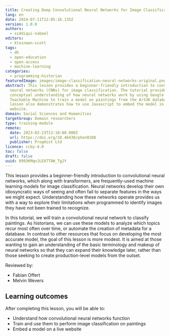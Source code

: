 ```yaml
---
title: Creating Deep Convolutional Neural Networks for Image Classification
lang: en
date: 2024-07-11T12:05:16.135Z
version: 1.0.0
authors:
  - siddiqui-nabeel
editors:
  - kleinman-scott
tags:
  - dh
  - open-education
  - open-access
  - machine-learning
categories:
  - programming-historian
featuredImage: images/image-classification-neural-networks-original.png
abstract: This lesson provides a beginner-friendly introduction to convolutional
  neural networks (CNNs) for image classification. The tutorial provides a
  conceptual understanding of how neural networks work by using Google’s
  Teachable Machine to train a model on paintings from the ArtUK database. This
  lesson also demonstrates how to use Javascript to embed the model in a live
  website.
domain: Social Sciences and Humanities
targetGroup: Domain researchers
type: training-module
remote:
  date: 2023-03-23T13:10:00.000Z
  url: https://doi.org/10.46430/phen0108
  publisher: ProgHist Ltd
licence: ccby-4.0
toc: false
draft: false
uuid: 8993KMqnJLE87T8W_Tg2Y
---
```

This lesson provides a beginner-friendly introduction to convolutional neural networks, which along with transformers, are frequently-used machine learning models for image classification. Neural networks develop their own idiosyncratic ways of seeing and often fail to separate features in the ways we might expect. Understanding how these networks operate provides us with a way to explore their limitations when programmed to identify images they have not been trained to recognize.

In this tutorial, we will train a convolutional neural network to classify paintings. As historians, we can use these models to analyze which topics recur most often over time, or automate the creation of metadata for a database. In contrast to other resources that focus on developing the most accurate model, the goal of this lesson is more modest. It is aimed at those wanting to gain an understanding of the basic terminology and makeup of neural networks so that they can expand their knowledge later, rather than those seeking to create production-level models from the outset.

Reviewed by:
- Fabian Offert
- Melvin Wevers

## Learning outcomes
After completing this lesson, you will be able to:
- Understand how convolutional neural networks function
- Train and use them to perform image classification on paintings
- Embed a model on a live website

